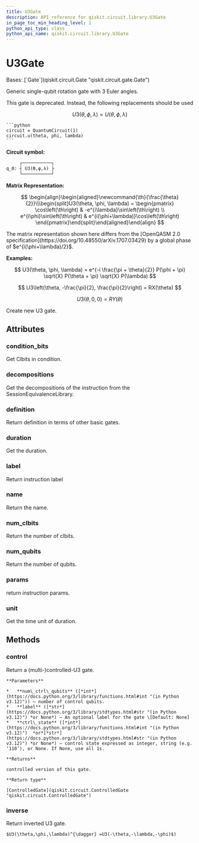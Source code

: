 ```yaml
---
title: U3Gate
description: API reference for qiskit.circuit.library.U3Gate
in_page_toc_min_heading_level: 1
python_api_type: class
python_api_name: qiskit.circuit.library.U3Gate
---
```


# U3Gate

<Class id="qiskit.circuit.library.U3Gate" isDedicatedPage={true} github="https://github.com/qiskit/qiskit/tree/stable/0.25/qiskit/circuit/library/standard_gates/u3.py" signature="qiskit.circuit.library.U3Gate(theta, phi, lam, label=None)">
  Bases: [`Gate`](qiskit.circuit.Gate "qiskit.circuit.gate.Gate")

  Generic single-qubit rotation gate with 3 Euler angles.

  <Admonition title="Warning" type="caution">
    This gate is deprecated. Instead, the following replacements should be used

$$
U3(\theta, \phi, \lambda) =  U(\theta, \phi, \lambda)
$$

    ```python
    circuit = QuantumCircuit(1)
    circuit.u(theta, phi, lambda)
    ```
  </Admonition>

  **Circuit symbol:**

  ```python
       ┌───────────┐
  q_0: ┤ U3(ϴ,φ,λ) ├
       └───────────┘
  ```

  **Matrix Representation:**

$$
\begin{align}\begin{aligned}\newcommand{\th}{\frac{\theta}{2}}\\\begin{split}U3(\theta, \phi, \lambda) =
\begin{pmatrix}
\cos\left(\th\right)          & -e^{i\lambda}\sin\left(\th\right) \\
e^{i\phi}\sin\left(\th\right) & e^{i(\phi+\lambda)}\cos\left(\th\right)
\end{pmatrix}\end{split}\end{aligned}\end{align} 
$$

  <Admonition title="Note" type="note">
    The matrix representation shown here differs from the [OpenQASM 2.0 specification](https://doi.org/10.48550/arXiv.1707.03429) by a global phase of $e^{i(\phi+\lambda)/2}$.
  </Admonition>

  **Examples:**

$$
U3(\theta, \phi, \lambda) = e^{-i \frac{\pi + \theta}{2}} P(\phi + \pi) \sqrt{X}
P(\theta + \pi) \sqrt{X} P(\lambda)
$$

$$
U3\left(\theta, -\frac{\pi}{2}, \frac{\pi}{2}\right) = RX(\theta)
$$

$$
U3(\theta, 0, 0) = RY(\theta)
$$

  Create new U3 gate.

  ## Attributes

  ### condition\_bits

  <Attribute id="qiskit.circuit.library.U3Gate.condition_bits" name="condition_bits">
    Get Clbits in condition.
  </Attribute>

  ### decompositions

  <Attribute id="qiskit.circuit.library.U3Gate.decompositions" name="decompositions">
    Get the decompositions of the instruction from the SessionEquivalenceLibrary.
  </Attribute>

  ### definition

  <Attribute id="qiskit.circuit.library.U3Gate.definition" name="definition">
    Return definition in terms of other basic gates.
  </Attribute>

  ### duration

  <Attribute id="qiskit.circuit.library.U3Gate.duration" name="duration">
    Get the duration.
  </Attribute>

  ### label

  <Attribute id="qiskit.circuit.library.U3Gate.label" name="label">
    Return instruction label
  </Attribute>

  ### name

  <Attribute id="qiskit.circuit.library.U3Gate.name" name="name">
    Return the name.
  </Attribute>

  ### num\_clbits

  <Attribute id="qiskit.circuit.library.U3Gate.num_clbits" name="num_clbits">
    Return the number of clbits.
  </Attribute>

  ### num\_qubits

  <Attribute id="qiskit.circuit.library.U3Gate.num_qubits" name="num_qubits">
    Return the number of qubits.
  </Attribute>

  ### params

  <Attribute id="qiskit.circuit.library.U3Gate.params" name="params">
    return instruction params.
  </Attribute>

  ### unit

  <Attribute id="qiskit.circuit.library.U3Gate.unit" name="unit">
    Get the time unit of duration.
  </Attribute>

  ## Methods

  ### control

  <Function id="qiskit.circuit.library.U3Gate.control" name="control" signature="control(num_ctrl_qubits=1, label=None, ctrl_state=None)">
    Return a (multi-)controlled-U3 gate.

    **Parameters**

    *   **num\_ctrl\_qubits** ([*int*](https://docs.python.org/3/library/functions.html#int "(in Python v3.12)")) – number of control qubits.
    *   **label** ([*str*](https://docs.python.org/3/library/stdtypes.html#str "(in Python v3.12)") *or None*) – An optional label for the gate \[Default: None]
    *   **ctrl\_state** ([*int*](https://docs.python.org/3/library/functions.html#int "(in Python v3.12)")  *or*[*str*](https://docs.python.org/3/library/stdtypes.html#str "(in Python v3.12)") *or None*) – control state expressed as integer, string (e.g. ‘110’), or None. If None, use all 1s.

    **Returns**

    controlled version of this gate.

    **Return type**

    [ControlledGate](qiskit.circuit.ControlledGate "qiskit.circuit.ControlledGate")
  </Function>

  ### inverse

  <Function id="qiskit.circuit.library.U3Gate.inverse" name="inverse" signature="inverse()">
    Return inverted U3 gate.

    $U3(\theta,\phi,\lambda)^{\dagger} =U3(-\theta,-\lambda,-\phi)$)
  </Function>
</Class>

